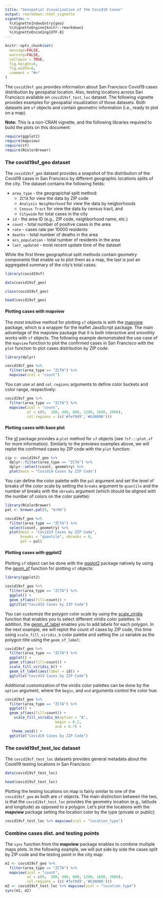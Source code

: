 ```yaml
---
title: "Geospatial Visualization of the Covid19 Cases"
output: rmarkdown::html_vignette
vignette: >
  %\VignetteIndexEntry{geo}
  %\VignetteEngine{knitr::rmarkdown}
  %\VignetteEncoding{UTF-8}
---
```


```r
knitr::opts_chunk$set(
  message=FALSE, 
  warning=FALSE,
  collapse = TRUE,
  fig.height=6, 
  fig.width=6, 
  comment = "#>"
)
```

The `covid19sf_geo` provides information about San Francisco Covid19 cases distribution by geospatial location. Also, testing locations across San Francisco available on `covid19sf_test_loc` dataset. The following vignette provides examples for geospatial visualization of those datasets. Both datasets are `sf` objects and contain geometric information (i.e., ready to plot on a map).

**Note:** This is a non-CRAN vignette, and the following libraries required to build the plots on this document:

```r
require(ggplot2)
require(mapview)
require(sf)
require(RColorBrewer)
```


### The covid19sf_geo dataset

The `covid19sf_geo` dataset provides a snapshot of the distribution of the Covid19 cases in San Francisco by different geographic locations splits of the city. The dataset contains the following fields:

- `area_type` - the geograpichal split method:
  - `ZCTA` for view the data by ZIP code
  - `Analysis Neighborhood` for view the data by neigborhoods
  - `Census Tract` for view the data by census tract, and
  - `Citywide` for total cases in the city
- `id` - the area ID (e.g., ZIP code, neighborhood name, etc.)
- `count` - total number of positive cases in the area
- `rate` - cases rate per 10000 residents
- `deaths` - total number of deaths in the area
- `acs_population` - total number of residents in the area
- `last_updated` - most recent update time of the dataset


While the first three geographical split methods contain geometry components that enable us to plot them as a map, the last is just an aggregated summary of the city's total cases.

```r
library(covid19sf)

data(covid19sf_geo)

class(covid19sf_geo)

head(covid19sf_geo)
```

#### Plotting cases with mapview

The most intuitive method for plotting `sf` objects is with the [mapview](https://r-spatial.github.io/mapview/) package, which is a wrapper for the leaflet JavaScript package. The main advantage of the mapview package that it is both interactive and smoothly works with `sf` objects. The following example demonstrated the use case of the `mapview` function to plot the confirmed cases in San Francisco with the `plot` function to plot cases distribution by ZIP code:

```r
library(dplyr)

covid19sf_geo %>% 
  filter(area_type == "ZCTA") %>% 
  mapview(zcol = "count")
```



You can use `at` and `col.regions` arguments to define color buckets and color range, respectively:

```r
covid19sf_geo %>% 
  filter(area_type == "ZCTA") %>% 
  mapview(zcol = "count", 
          at = c(0,  200, 400, 800, 1200, 1600, 2000),
          col.regions = (c('#fef0d9','#b30000')))
```

#### Plotting cases with base plot

The [sf](https://r-spatial.github.io/sf/index.html) package provides a `plot` method for `sf` objects (see `?sf:::plot.sf` for more information). Similarly to the previews examples above, we will replot the confirmed cases by ZIP code with the `plot` function:


```r


zip <- covid19sf_geo %>% 
  dplyr::filter(area_type == "ZCTA") %>% 
  dplyr::select(count, geometry) %>%
  plot(main = "Covid19 Cases by ZIP Code")

```

You can define the color palette with the `pal` argument and set the level of breaks of the color scale by setting the `breaks` argument to `quantile` and the number of breaks with the `nbreaks` argument (which should be aligned with the number of colors on the color palette):


```r
library(RColorBrewer)
pal <- brewer.pal(9, "OrRd")

covid19sf_geo %>% 
  filter(area_type == "ZCTA") %>% 
  select(count, geometry) %>%
  plot(main = "Covid19 Cases by ZIP Code",
       breaks = "quantile", nbreaks = 9,
       pal = pal)
```



#### Plotting cases with ggplot2

Plotting `sf` object can be done with the [ggplot2](https://ggplot2.tidyverse.org/) package natively by using the [geom_sf](https://ggplot2.tidyverse.org/reference/ggsf.html) function for plotting `sf` objects:

```r
library(ggplot2)

covid19sf_geo %>% 
  filter(area_type == "ZCTA") %>% 
  ggplot() + 
  geom_sf(aes(fill=count)) +
  ggtitle("Covid19 Cases by ZIP Code")
```

You can customize the polygon color scale by using the [scale_viridis](https://ggplot2.tidyverse.org/reference/scale_viridis.html) function that enables you to select different viridis color palettes. In addition, the [geom_sf_label](https://ggplot2.tidyverse.org/reference/ggsf.html) enables you to add labels for each polygon. In the next example, we will replot the count of cases by ZIP code, this time using `scale_fill_viridis_b` color palette and setting the `id` variable as the polygon title using the `geom_sf_label`:

```r
covid19sf_geo %>% 
  filter(area_type == "ZCTA") %>% 
  ggplot() + 
  geom_sf(aes(fill=count)) + 
  scale_fill_viridis_b() +
  geom_sf_label(aes(label = id)) + 
  ggtitle("Covid19 Cases by ZIP Code")
```


Additional customization of the viridis color palettes can be done by the `option` argument, where the `begin`, and `end` arguments control the color hue:

```r
covid19sf_geo %>% 
  filter(area_type == "ZCTA") %>% 
  ggplot() + 
  geom_sf(aes(fill=count)) + 
    scale_fill_viridis_b(option = "A",
                       begin = 0.2,
                       end = 0.7) + 
   theme_void() +
  ggtitle("Covid19 Cases by ZIP Code")
```


### The covid19sf_test_loc dataset

The `covid19sf_test_loc` datasets provides general metadata about the Covid19 testing locations in San Francisco:

```r
data(covid19sf_test_loc)

head(covid19sf_test_loc)
```

Plotting the testing locations on map is fairly similar to one of the `covid19sf_geo` as both are `sf` objects. The main distinction between the two, is that the `covid19sf_test_loc` provides the geometry location (e.g., latitude and longitude) as opposed to a polygon. Let's plot the locations with the **mapview** package setting the location color by the type (private or public):

```r
covid19sf_test_loc %>% mapview(zcol = "location_type")
```

### Combine cases dist. and testing points

The `sync` function from the **mapview** package enables to combine multiple maps plots. In the following example, we will put side by side the cases split by ZIP code and the testing point in the city map:

```r
m1 <- covid19sf_geo %>% 
  filter(area_type == "ZCTA") %>% 
  mapview(zcol = "count", 
          at = c(0,  200, 400, 800, 1200, 1600, 2000),
          col.regions = (c('#fef0d9','#b30000')))
m2 <- covid19sf_test_loc %>% mapview(zcol = "location_type")
sync(m1, m2)
```


